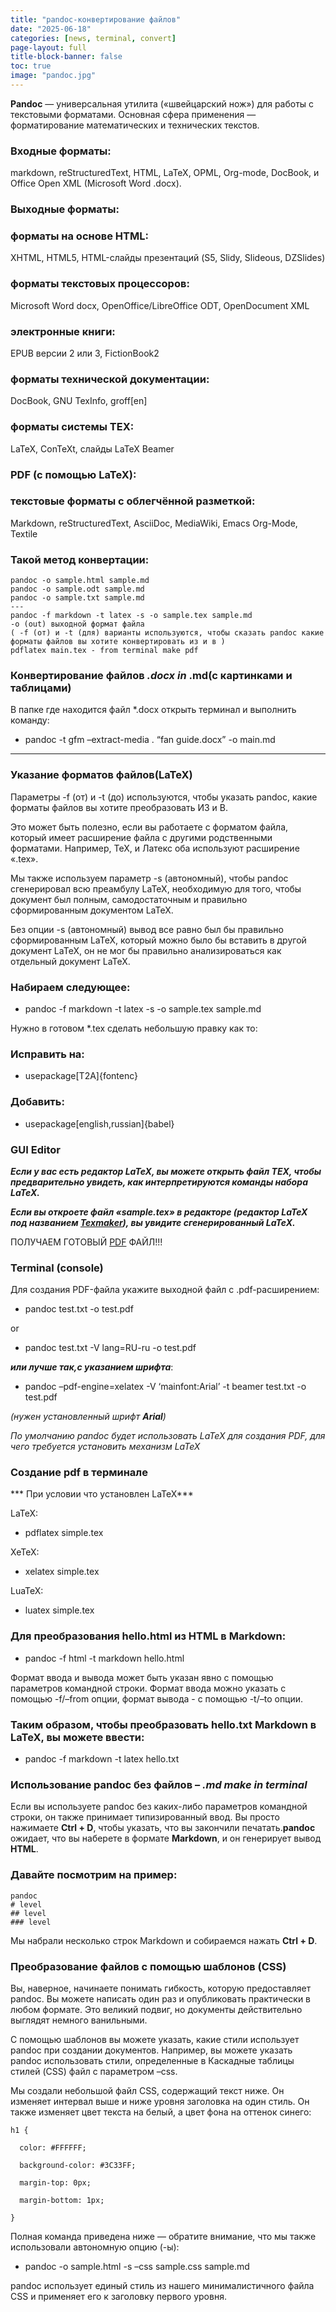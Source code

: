 ```yaml
---
title: "pandoc-конвертирование файлов"
date: "2025-06-18"
categories: [news, terminal, convert]
page-layout: full
title-block-banner: false
toc: true
image: "pandoc.jpg"
---
```



**Pandoc** — универсальная утилита («швейцарский нож») для работы с текстовыми форматами. Основная сфера применения — форматирование математических и технических текстов.

### **Входные форматы:**

 markdown, reStructuredText, HTML, LaTeX, OPML, Org-mode, DocBook, и Office Open XML (Microsoft Word .docx).

### **Выходные форматы:**

### форматы на основе HTML: 

XHTML, HTML5, HTML-слайды презентаций (S5, Slidy, Slideous, DZSlides)

### форматы текстовых процессоров: 

Microsoft Word docx, OpenOffice/LibreOffice 
ODT, OpenDocument XML

### электронные книги: 

EPUB версии 2 или 3, FictionBook2

### форматы технической документации: 

DocBook, GNU TexInfo, groff[en]

### форматы системы ΤΕΧ: 

LaTeX, ConTeXt, слайды LaTeX Beamer

### PDF (с помощью LaTeX):

### текстовые форматы с облегчённой разметкой: 

Markdown, reStructuredText, AsciiDoc, MediaWiki, Emacs Org-Mode, Textile

### Такой метод конвертации:
```
pandoc -o sample.html sample.md
pandoc -o sample.odt sample.md
pandoc -o sample.txt sample.md
---
pandoc -f markdown -t latex -s -o sample.tex sample.md
-o (out) выходной формат файла
( -f (от) и -t (для) варианты используются, чтобы сказать pandoc какие
форматы файлов вы хотите конвертировать из и в )
pdflatex main.tex - from terminal make pdf
```
### **Конвертирование файлов *.docx in *.md(с картинками и таблицами)**

В папке где находится файл *.docx открыть терминал и выполнить команду:

- pandoc -t gfm --extract-media . "fan guide.docx" -o main.md

 ---   

### **Указание форматов файлов(LaTeX)**

Параметры -f (от) и -t (до) используются, чтобы указать pandoc, какие форматы файлов вы хотите преобразовать ИЗ и В. 

Это может быть полезно, если вы работаете с форматом файла, который имеет расширение файла с другими родственными форматами. Например, TeX, и Латекс оба используют расширение «.tex».

Мы также используем параметр -s (автономный), чтобы pandoc сгенерировал всю преамбулу LaTeX, необходимую для того, чтобы документ был полным, самодостаточным и правильно сформированным документом LaTeX.

Без опции -s (автономный) вывод все равно был бы правильно сформированным LaTeX, который можно было бы вставить в другой документ LaTeX, он не мог бы правильно анализироваться как отдельный документ LaTeX.

### **Набираем следующее:**

- pandoc -f markdown -t latex -s -o sample.tex sample.md  

Нужно в готовом *.tex сделать небольшую правку как то:

### **Исправить на:**

- usepackage[T2A]{fontenc}

### **Добавить:**

- usepackage[english,russian]{babel}

### GUI Editor

***Если у вас есть редактор LaTeX, вы можете открыть файл TEX, чтобы предварительно увидеть, как интерпретируются команды набора LaTeX.***

***Если вы откроете файл «sample.tex» в редакторе (редактор LaTeX под названием <u>Texmaker</u>), вы увидите сгенерированный LaTeX.***

ПОЛУЧАЕМ ГОТОВЫЙ <u>PDF</u> ФАЙЛ!!!

### Terminal (console)

Для создания PDF-файла укажите выходной файл с .pdf-расширением:

- pandoc test.txt -o test.pdf

or

- pandoc test.txt -V lang=RU-ru -o test.pdf

***или лучше так,с указанием шрифта***:

- pandoc --pdf-engine=xelatex -V 'mainfont:Arial' -t beamer test.txt -o test.pdf

*(нужен установленный шрифт **Arial**)*

*По умолчанию pandoc будет использовать LaTeX для создания PDF, для чего требуется установить механизм LaTeX* 

### Создание pdf в терминале

*** При условии что установлен LaTeX***

LaTeX:

- pdflatex simple.tex

XeTeX:

- xelatex simple.tex

LuaTeX:

- luatex simple.tex

### Для преобразования hello.html из HTML в Markdown:

- pandoc -f html -t markdown hello.html

Формат ввода и вывода может быть указан явно с помощью параметров командной строки. Формат ввода можно указать с помощью -f/--from опции, формат вывода - с помощью -t/--to опции. 

### Таким образом, чтобы преобразовать hello.txt Markdown в LaTeX, вы можете ввести:

- pandoc -f markdown -t latex hello.txt

  
### Использование pandoc без файлов -- *.md make in terminal*

Если вы используете pandoc без каких-либо параметров командной строки,
он также принимает типизированный ввод. Вы просто нажимаете **Ctrl + D**,
 чтобы указать, что вы закончили печатать.**pandoc** ожидает, что вы наберете в формате 
**Markdown**, и он генерирует вывод **HTML**.

### Давайте посмотрим на пример:
```
pandoc
# level
## level
### level
```
Мы набрали несколько строк Markdown и собираемся нажать **Ctrl + D**.

### Преобразование файлов с помощью шаблонов (CSS)

Вы, наверное, начинаете понимать гибкость, которую предоставляет pandoc. Вы можете написать один раз и опубликовать практически в любом формате. Это великий подвиг, но документы действительно выглядят немного ванильными.

С помощью шаблонов вы можете указать, какие стили использует pandoc при создании документов. Например, вы можете указать pandoc использовать стили, определенные в Каскадные таблицы стилей (CSS) файл с параметром –css.

Мы создали небольшой файл CSS, содержащий текст ниже. Он изменяет интервал выше и ниже уровня заголовка на один стиль. Он также изменяет цвет текста на белый, а цвет фона на оттенок синего:
```
h1 {

  color: #FFFFFF;

  background-color: #3C33FF;

  margin-top: 0px;

  margin-bottom: 1px;

}
```
Полная команда приведена ниже — обратите внимание, что мы также использовали автономную опцию (-ы):

- pandoc -o sample.html -s --css sample.css sample.md

pandoc использует единый стиль из нашего минималистичного файла CSS и применяет его к заголовку первого уровня.
